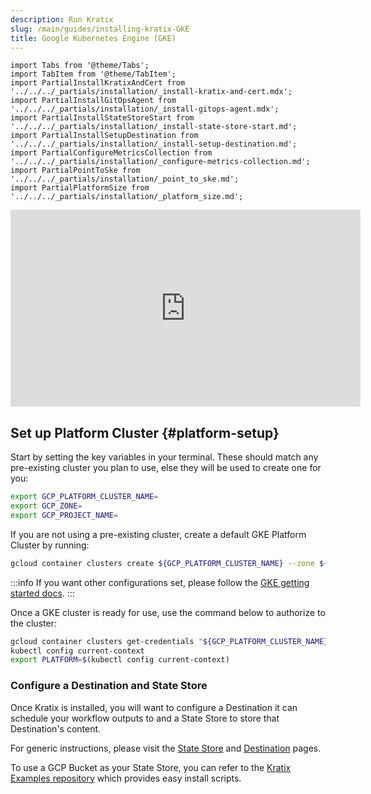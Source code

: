 ```yaml
---
description: Run Kratix
slug: /main/guides/installing-kratix-GKE
title: Google Kubernetes Engine (GKE)
---
```


```mdx-code-block
import Tabs from '@theme/Tabs';
import TabItem from '@theme/TabItem';
import PartialInstallKratixAndCert from '../../../_partials/installation/_install-kratix-and-cert.mdx';
import PartialInstallGitOpsAgent from '../../../_partials/installation/_install-gitops-agent.mdx';
import PartialInstallStateStoreStart from  '../../../_partials/installation/_install-state-store-start.md';
import PartialInstallSetupDestination from '../../../_partials/installation/_install-setup-destination.md';
import PartialConfigureMetricsCollection from '../../../_partials/installation/_configure-metrics-collection.md';
import PartialPointToSke from '../../../_partials/installation/_point_to_ske.md';
import PartialPlatformSize from '../../../_partials/installation/_platform_size.md';
```

<PartialPointToSke />


<div style={{"text-align":"center"}}>
<iframe width="560" height="315" src="https://www.youtube.com/embed/Zkh3FIGMsds?si=omdR7K0HTuvbw60P" title="YouTube video player" frameborder="0" allow="accelerometer; autoplay; clipboard-write; encrypted-media; gyroscope; picture-in-picture" allowfullscreen></iframe>
</div>

## Set up Platform Cluster {#platform-setup}

<PartialPlatformSize />

Start by setting the key variables in your terminal. These should match any pre-existing cluster you plan to use, else they will be used to create one for you:
```bash
export GCP_PLATFORM_CLUSTER_NAME=
export GCP_ZONE=
export GCP_PROJECT_NAME=
```

If you are not using a pre-existing cluster, create a default GKE Platform Cluster by running:

```bash
gcloud container clusters create ${GCP_PLATFORM_CLUSTER_NAME} --zone ${GCP_ZONE} --project "${GCP_PROJECT_NAME}"
```

:::info
If you want other configurations set, please follow the [GKE getting started docs](https://cloud.google.com/kubernetes-engine/docs/concepts/kubernetes-engine-overview).
:::

Once a GKE cluster is ready for use, use the command below to authorize to the cluster:

```bash
gcloud container clusters get-credentials "${GCP_PLATFORM_CLUSTER_NAME}" --zone "${GCP_ZONE}" --project "${GCP_PROJECT_NAME}"
kubectl config current-context
export PLATFORM=$(kubectl config current-context)
```


<PartialInstallKratixAndCert />

### Configure a Destination and State Store

Once Kratix is installed, you will want to configure a Destination it can schedule your
workflow outputs to and a State Store to store that Destination's content.

For generic instructions, please visit the [State Store](https://docs.kratix.io/main/reference/statestore/intro)
and [Destination](https://docs.kratix.io/main/reference/destinations/intro) pages.

To use a GCP Bucket as your State Store, you can refer to the [Kratix Examples repository](https://github.com/syntasso/kratix-examples) which provides easy
install scripts.


<PartialConfigureMetricsCollection />
